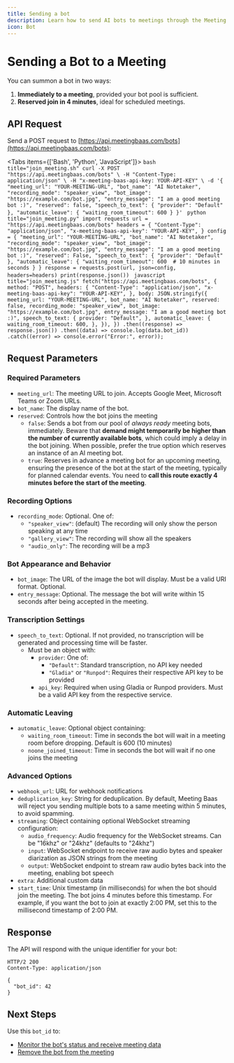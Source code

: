 ```yaml
---
title: Sending a bot
description: Learn how to send AI bots to meetings through the Meeting Baas API, with options for immediate or scheduled joining and customizable settings
icon: Bot
---
```



# Sending a Bot to a Meeting

You can summon a bot in two ways:

1. **Immediately to a meeting**, provided your bot pool is sufficient.
2. **Reserved join in 4 minutes**, ideal for scheduled meetings.

## API Request

Send a POST request to [https://api.meetingbaas.com/bots](https://api.meetingbaas.com/bots):

<Tabs items={['Bash', 'Python', 'JavaScript']}>
  <Tab value="Bash">
    ```bash title="join_meeting.sh"
    curl -X POST "https://api.meetingbaas.com/bots" \
         -H "Content-Type: application/json" \
         -H "x-meeting-baas-api-key: YOUR-API-KEY" \
         -d '{
               "meeting_url": "YOUR-MEETING-URL",
               "bot_name": "AI Notetaker",
               "recording_mode": "speaker_view",
               "bot_image": "https://example.com/bot.jpg",
               "entry_message": "I am a good meeting bot :)",
               "reserved": false,
               "speech_to_text": {
                 "provider": "Default"
               },
               "automatic_leave": {
                 "waiting_room_timeout": 600
               }
             }'
    ```
  </Tab>
  <Tab value="Python">
    ```python title="join_meeting.py"
    import requests
    url = "https://api.meetingbaas.com/bots"
    headers = {
        "Content-Type": "application/json",
        "x-meeting-baas-api-key": "YOUR-API-KEY",
    }
    config = {
        "meeting_url": "YOUR-MEETING-URL",
        "bot_name": "AI Notetaker",
        "recording_mode": "speaker_view",
        "bot_image": "https://example.com/bot.jpg",
        "entry_message": "I am a good meeting bot :)",
        "reserved": False,
        "speech_to_text": {
            "provider": "Default"
        },
        "automatic_leave": {
            "waiting_room_timeout": 600  # 10 minutes in seconds
        }
    }
    response = requests.post(url, json=config, headers=headers)
    print(response.json())
    ```
  </Tab>
  <Tab value="JavaScript">
    ```javascript title="join_meeting.js"
    fetch("https://api.meetingbaas.com/bots", {
      method: "POST",
      headers: {
        "Content-Type": "application/json",
        "x-meeting-baas-api-key": "YOUR-API-KEY",
      },
      body: JSON.stringify({
        meeting_url: "YOUR-MEETING-URL",
        bot_name: "AI Notetaker",
        reserved: false,
        recording_mode: "speaker_view",
        bot_image: "https://example.com/bot.jpg",
        entry_message: "I am a good meeting bot :)",
        speech_to_text: {
          provider: "Default",
        },
        automatic_leave: {
          waiting_room_timeout: 600,
        },
      }),
    })
      .then((response) => response.json())
      .then((data) => console.log(data.bot_id))
      .catch((error) => console.error("Error:", error));
    ```
  </Tab>
</Tabs>

## Request Parameters

### Required Parameters

- `meeting_url`: The meeting URL to join. Accepts Google Meet, Microsoft Teams or Zoom URLs.
- `bot_name`: The display name of the bot.
- `reserved`: Controls how the bot joins the meeting
  - `false`: Sends a bot from our pool of _always ready_ meeting bots, immediately. Beware that **demand might temporarily be higher than the number of currently available bots**, which could imply a delay in the bot joining. When possible, prefer the true option which reserves an instance of an AI meeting bot.
  - `true`: Reserves in advance a meeting bot for an upcoming meeting, ensuring the presence of the bot at the start of the meeting, typically for planned calendar events. You need to **call this route exactly 4 minutes before the start of the meeting**.

### Recording Options

- `recording_mode`: Optional. One of:
  - `"speaker_view"`: (default) The recording will only show the person speaking at any time
  - `"gallery_view"`: The recording will show all the speakers
  - `"audio_only"`: The recording will be a mp3

### Bot Appearance and Behavior

- `bot_image`: The URL of the image the bot will display. Must be a valid URI format. Optional.
- `entry_message`: Optional. The message the bot will write within 15 seconds after being accepted in the meeting.

### Transcription Settings

- `speech_to_text`: Optional. If not provided, no transcription will be generated and processing time will be faster.
  - Must be an object with:
    - `provider`: One of:
      - `"Default"`: Standard transcription, no API key needed
      - `"Gladia"` or `"Runpod"`: Requires their respective API key to be provided
    - `api_key`: Required when using Gladia or Runpod providers. Must be a valid API key from the respective service.

### Automatic Leaving

- `automatic_leave`: Optional object containing:
  - `waiting_room_timeout`: Time in seconds the bot will wait in a meeting room before dropping. Default is 600 (10 minutes)
  - `noone_joined_timeout`: Time in seconds the bot will wait if no one joins the meeting

### Advanced Options

- `webhook_url`: URL for webhook notifications
- `deduplication_key`: String for deduplication. By default, Meeting Baas will reject you sending multiple bots to a same meeting within 5 minutes, to avoid spamming.
- `streaming`: Object containing optional WebSocket streaming configuration:
  - `audio_frequency`: Audio frequency for the WebSocket streams. Can be "16khz" or "24khz" (defaults to "24khz")
  - `input`: WebSocket endpoint to receive raw audio bytes and speaker diarization as JSON strings from the meeting
  - `output`: WebSocket endpoint to stream raw audio bytes back into the meeting, enabling bot speech
- `extra`: Additional custom data
- `start_time`: Unix timestamp (in milliseconds) for when the bot should join the meeting. The bot joins 4 minutes before this timestamp. For example, if you want the bot to join at exactly 2:00 PM, set this to the millisecond timestamp of 2:00 PM.

## Response

The API will respond with the unique identifier for your bot:

```http
HTTP/2 200
Content-Type: application/json

{
  "bot_id": 42
}
```

## Next Steps

Use this `bot_id` to:

- [Monitor the bot's status and receive meeting data](/docs/api/getting-started/getting-the-data)
- [Remove the bot from the meeting](/docs/api/getting-started/removing-a-bot)
